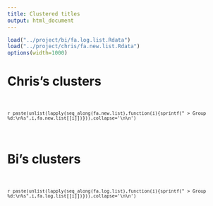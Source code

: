```yaml
---
title: Clustered titles
output: html_document
---
```


```r
load("../project/bi/fa.log.list.Rdata")
load("../project/chris/fa.new.list.Rdata")
options(width=1000)
```

# Chris's clusters

<br/><code class="fa-links" style="white-space:normal">

`r paste(unlist(lapply(seq_along(fa.new.list),function(i){sprintf(" > Group %d:\n%s",i,fa.new.list[[i]])})),collapse='\n\n')`

</code><br/>

# Bi's clusters

<br/><code class="fa-links" style="white-space:normal">

`r paste(unlist(lapply(seq_along(fa.log.list),function(i){sprintf(" > Group %d:\n%s",i,fa.log.list[[i]])})),collapse='\n\n')`

</code><br/>

